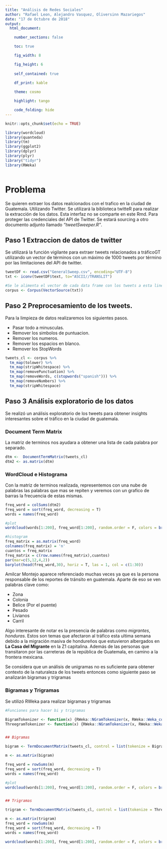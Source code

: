 ```yaml
---
title: "Análisis de Redes Sociales"
author: "Rafael Leon, Alejandro Vasquez, Oliversinn Mazariegos"
date: "17 de Octubre de 2018"
output: 
  html_document:

    number_sections: false

    toc: true

    fig_width: 8

    fig_height: 6
    
    self_contained: true
    
    df_print: kable

    theme: cosmo

    highlight: tango

    code_folding: hide
---
```


```r
knitr::opts_chunk$set(echo = TRUE)

library(wordcloud)
library(quanteda)
library(tm)
library(ggplot2)
library(dplyr)
library(plyr)
library("tidyr")
library(RWeka)



```

# Problema
Se quieren extraer los datos realcionados con el trafico en la ciudad de Guatemala. Utilizando Twitter. Se utilizará la biblioteca twitteR para realizar la extracción de los datos. Esta interfaz no se comparte en este Rmd. Para proteger las credenciales del API de Twitter. Se estará sourcing a otro documento adjunto llamado *"tweetSweeper.R"*. 

## Paso 1 Extraccion de datos de twitter

Se utilizará la función vigilante para extraer tweets relacionados a tráficoGT utilizando un vector de términos con un máximo de 1000 tweets por término por las limitaciones del API de twitter.

```r
tweetDF <- read.csv("GeneralSweep.csv", encoding="UTF-8")
txt <- iconv(tweetDF$text, to="ASCII//TRANSLIT")

#Se le alimenta el vector de cada data frame con los tweets a esta linea para generar diferentes wordclouds
corpus <- Corpus(VectorSource(txt))
```


## Paso 2 Preprocesamiento de los tweets.

Para la limpieza de datos realizaremos los siguientes pasos.  

* Pasar todo a minusculas.
* Remover los simbolos de puntuacion.
* Remover los numeros.  
* Remover los espacios en blanco.  
* Remover los StopWords


```r
tweets_cl <- corpus %>% 
  tm_map(tolower) %>% 
  tm_map(stripWhitespace) %>% 
  tm_map(removePunctuation) %>% 
  tm_map(removeWords, c(stopwords("spanish"))) %>% 
  tm_map(removeNumbers) %>% 
  tm_map(stripWhitespace)
```

## Paso 3 Análisis exploratorio de los datos

Se realizó un análisis exploratorio de los tweets para obtener insights interesantes sobre el tráfico en la ciudad de guatemala.

### Document Term Matrix

La matriz de terminos nos ayudara a obtener una lista de cada palabra por separado.

```r
dtm <-  DocumentTermMatrix(tweets_cl)
dtm2 <- as.matrix(dtm)
```


### WordCloud e Histograma

Con la matriz de terminos realizada, representemos con una nube de palabras las palabras que mas se repiten y veremos con un grafico de barras la frecuencia de estas mismas.

```r
freq_word = colSums(dtm2)
freq_word = sort(freq_word, decreasing = T)
words = names(freq_word)

#plot
wordcloud(words[1:200], freq_word[1:200], random.order = F, colors = brewer.pal(8,'Dark2'))

#histogram
freq_matrix = as.matrix(freq_word)
colnames(freq_matrix) = 'n'
cuantos = freq_matrix
freq_matrix = c(row.names(freq_matrix),cuantos)
par(mar=c(5,12,4,2))
barplot(head(freq_word,30), horiz = T, las = 1, col = c(1:30))

```

Amilcar Montejo aparece referenciado muchas veces ya que es la persona responsable de los reportes de tránsito en guatemala. Aparte de eso se ven palabras clave como:  

* Zona  
* Colonia
* Belice (Por el puente)
* Pesado  
* Livianos  
* Carril  


Algo interesante de notar es la presencia de palabras como *migrantes*, *honduras*. Estos son temas que afectaron al tráfico esta ultima semana debido a la migración masiva de hondureños que estuvieron albergados en **La Casa del Migrante** en la Z1 capitalina. Además de las personas que transitaron por las carreteras de la república de Guatemala, en camino a la frontera mexicana.

Se considera que un análisis de unigramas no es suficiente para obtener contexto de la naturaleza de los tweets entonces como siguiente paso se analizarán bigramas y trigramas

### Bigramas y Trigramas
Se utilizó RWeka para realizar bigramas y trigramas

```r
#Funciones para hacer bi y trigramas

BigramTokenizer <- function(x) {RWeka::NGramTokenizer(x, RWeka::Weka_control(min=2, max=2))}
ThreegramTokenizer <- function(x) {RWeka::NGramTokenizer(x, RWeka::Weka_control(min=3, max=3))}


## Bigramas

bigram <- TermDocumentMatrix(tweets_cl, control = list(tokenize = BigramTokenizer))

m <- as.matrix(bigram)

freq_word = rowSums(m)
freq_word = sort(freq_word, decreasing = T)
words = names(freq_word)

#plot
wordcloud(words[1:200], freq_word[1:200], random.order = F, colors = brewer.pal(8,'Dark2'))


## Trigramas

trigram <- TermDocumentMatrix(tweets_cl, control = list(tokenize = ThreegramTokenizer))

m <- as.matrix(trigram)
freq_word = rowSums(m)
freq_word = sort(freq_word, decreasing = T)
words = names(freq_word)

wordcloud(words[1:200], freq_word[1:200], random.order = F, colors = brewer.pal(8,'Dark2'))

```

